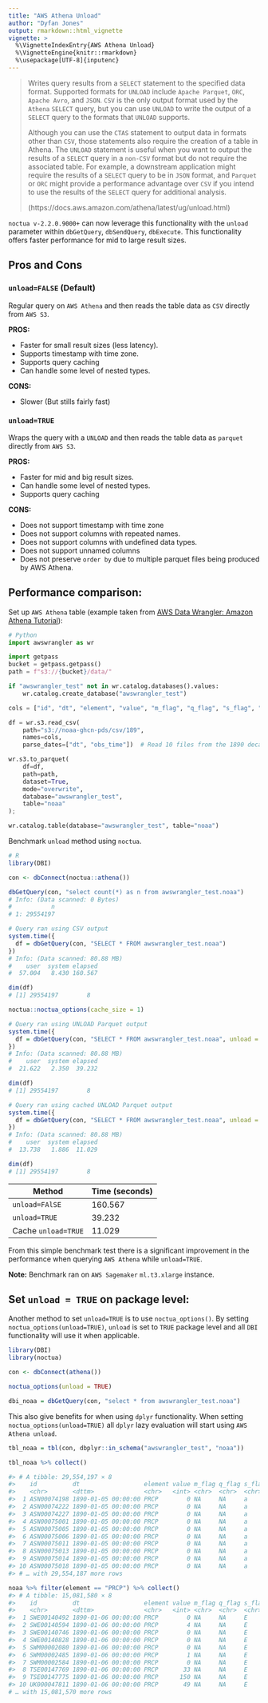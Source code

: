 ```yaml
---
title: "AWS Athena Unload"
author: "Dyfan Jones"
output: rmarkdown::html_vignette
vignette: >
  %\VignetteIndexEntry{AWS Athena Unload}
  %\VignetteEngine{knitr::rmarkdown}
  %\usepackage[UTF-8]{inputenc}
---
```


> Writes query results from a `SELECT` statement to the specified data format. Supported formats for `UNLOAD` include `Apache Parquet`, `ORC`, `Apache Avro`, and `JSON`. `CSV` is the only output format used by the `Athena` `SELECT` query, but you can use `UNLOAD` to write the output of a `SELECT` query to the formats that `UNLOAD` supports.
>
> Although you can use the `CTAS` statement to output data in formats other than `CSV`, those statements also require the creation of a table in Athena. The `UNLOAD` statement is useful when you want to output the results of a `SELECT` query in a `non-CSV` format but do not require the associated table. For example, a downstream application might require the results of a `SELECT` query to be in `JSON` format, and `Parquet` or `ORC` might provide a performance advantage over `CSV` if you intend to use the results of the `SELECT` query for additional analysis.
>
> (https://docs.aws.amazon.com/athena/latest/ug/unload.html)

`noctua v-2.2.0.9000+` can now leverage this functionality with the `unload` parameter within `dbGetQuery`, `dbSendQuery`, `dbExecute`. This functionality offers faster performance for mid to large result sizes. 

## Pros and Cons
### **`unload=FALSE`** (Default)

Regular query on `AWS Athena` and then reads the table data as `CSV` directly from `AWS S3`.

**PROS:**

  * Faster for small result sizes (less latency).
  * Supports timestamp with time zone.
  * Supports query caching
  * Can handle some level of nested types.
  
**CONS:**

  * Slower (But stills fairly fast)

### **`unload=TRUE`**

Wraps the query with a `UNLOAD` and then reads the table data as `parquet` directly from `AWS S3`.

**PROS:**

  * Faster for mid and big result sizes.
  * Can handle some level of nested types.
  * Supports query caching
  
**CONS:**

  * Does not support timestamp with time zone
  * Does not support columns with repeated names.
  * Does not support columns with undefined data types.
  * Does not support unnamed columns
  * Does not preserve `order by` due to multiple parquet files being produced by AWS Athena.
  
## Performance comparison:

Set up `AWS Athena` table (example taken from [AWS Data Wrangler: Amazon Athena Tutorial](https://aws-data-wrangler.readthedocs.io/en/stable/tutorials/006%20-%20Amazon%20Athena.html)):

```python
# Python
import awswrangler as wr

import getpass
bucket = getpass.getpass()
path = f"s3://{bucket}/data/"

if "awswrangler_test" not in wr.catalog.databases().values:
    wr.catalog.create_database("awswrangler_test")

cols = ["id", "dt", "element", "value", "m_flag", "q_flag", "s_flag", "obs_time"]

df = wr.s3.read_csv(
    path="s3://noaa-ghcn-pds/csv/189",
    names=cols,
    parse_dates=["dt", "obs_time"])  # Read 10 files from the 1890 decade (~1GB)

wr.s3.to_parquet(
    df=df,
    path=path,
    dataset=True,
    mode="overwrite",
    database="awswrangler_test",
    table="noaa"
);

wr.catalog.table(database="awswrangler_test", table="noaa")
```

Benchmark `unload` method using `noctua`.

```r
# R
library(DBI)

con <- dbConnect(noctua::athena())

dbGetQuery(con, "select count(*) as n from awswrangler_test.noaa")
# Info: (Data scanned: 0 Bytes)
#           n
# 1: 29554197

# Query ran using CSV output
system.time({
  df = dbGetQuery(con, "SELECT * FROM awswrangler_test.noaa")
})
# Info: (Data scanned: 80.88 MB)
#    user  system elapsed
#  57.004   8.430 160.567 

dim(df)
# [1] 29554197        8

noctua::noctua_options(cache_size = 1)

# Query ran using UNLOAD Parquet output
system.time({
  df = dbGetQuery(con, "SELECT * FROM awswrangler_test.noaa", unload = T)
})
# Info: (Data scanned: 80.88 MB)
#    user  system elapsed 
#  21.622   2.350  39.232 

dim(df)
# [1] 29554197        8

# Query ran using cached UNLOAD Parquet output
system.time({
  df = dbGetQuery(con, "SELECT * FROM awswrangler_test.noaa", unload = T)
})
# Info: (Data scanned: 80.88 MB)
#    user  system elapsed 
#  13.738   1.886  11.029 

dim(df)
# [1] 29554197        8
```

Method|Time (seconds)
----|----
`unload=FAlSE`|160.567
`unload=TRUE`|39.232
Cache `unload=TRUE`|11.029

From this simple benchmark test there is a significant improvement in the performance when querying `AWS Athena` while `unload=TRUE`.

**Note:** Benchmark ran on `AWS Sagemaker` `ml.t3.xlarge` instance.

## Set `unload = TRUE` on package level:

Another method to set `unload=TRUE` is to use `noctua_options()`. By setting `noctua_options(unload=TRUE)`, `unload` is set to `TRUE` package level and all `DBI` functionality will use it when applicable.

```r
library(DBI)
library(noctua)

con <- dbConnect(athena())

noctua_options(unload = TRUE)

dbi_noaa = dbGetQuery(con, "select * from awswrangler_test.noaa")
````

This also give benefits for when using `dplyr` functionality. When setting `noctua_options(unload=TRUE)` all `dplyr` lazy evaluation will start using `AWS Athena unload`.

```r
tbl_noaa = tbl(con, dbplyr::in_schema("awswrangler_test", "noaa"))

tbl_noaa %>% collect()

#> # A tibble: 29,554,197 × 8
#>    id          dt                  element value m_flag q_flag s_flag obs_time
#>    <chr>       <dttm>              <chr>   <int> <chr>  <chr>  <chr>  <chr>   
#>  1 ASN00074198 1890-01-05 00:00:00 PRCP        0 NA     NA     a      NA      
#>  2 ASN00074222 1890-01-05 00:00:00 PRCP        0 NA     NA     a      NA      
#>  3 ASN00074227 1890-01-05 00:00:00 PRCP        0 NA     NA     a      NA      
#>  4 ASN00075001 1890-01-05 00:00:00 PRCP        0 NA     NA     a      NA      
#>  5 ASN00075005 1890-01-05 00:00:00 PRCP        0 NA     NA     a      NA      
#>  6 ASN00075006 1890-01-05 00:00:00 PRCP        0 NA     NA     a      NA      
#>  7 ASN00075011 1890-01-05 00:00:00 PRCP        0 NA     NA     a      NA      
#>  8 ASN00075013 1890-01-05 00:00:00 PRCP        0 NA     NA     a      NA      
#>  9 ASN00075014 1890-01-05 00:00:00 PRCP        0 NA     NA     a      NA      
#> 10 ASN00075018 1890-01-05 00:00:00 PRCP        0 NA     NA     a      NA      
#> # … with 29,554,187 more rows

noaa %>% filter(element == "PRCP") %>% collect()
#> # A tibble: 15,081,580 × 8
#>    id          dt                  element value m_flag q_flag s_flag obs_time
#>    <chr>       <dttm>              <chr>   <int> <chr>  <chr>  <chr>  <chr>   
#>  1 SWE00140492 1890-01-06 00:00:00 PRCP        0 NA     NA     E      NA      
#>  2 SWE00140594 1890-01-06 00:00:00 PRCP        4 NA     NA     E      NA      
#>  3 SWE00140746 1890-01-06 00:00:00 PRCP        0 NA     NA     E      NA      
#>  4 SWE00140828 1890-01-06 00:00:00 PRCP        0 NA     NA     E      NA      
#>  5 SWM00002080 1890-01-06 00:00:00 PRCP        0 NA     NA     E      NA      
#>  6 SWM00002485 1890-01-06 00:00:00 PRCP        1 NA     NA     E      NA      
#>  7 SWM00002584 1890-01-06 00:00:00 PRCP        0 NA     NA     E      NA      
#>  8 TSE00147769 1890-01-06 00:00:00 PRCP       33 NA     NA     E      NA      
#>  9 TSE00147775 1890-01-06 00:00:00 PRCP      150 NA     NA     E      NA      
#> 10 UK000047811 1890-01-06 00:00:00 PRCP       49 NA     NA     E      NA      
# … with 15,081,570 more rows
```
